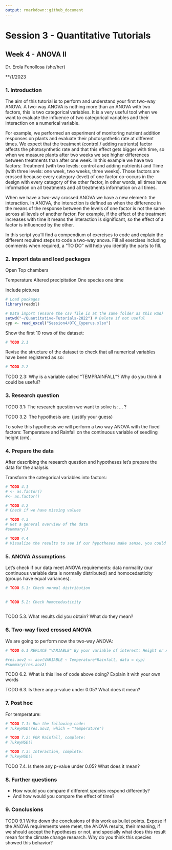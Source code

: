 ```yaml
---
output: rmarkdown::github_document
---
```


# Session 3 - Quantitative Tutorials

## Week 4 - ANOVA II

Dr. Erola Fenollosa (she/her)

\*\*/1/2023

### 1. Introduction

The aim of this tutorial is to perform and understand your first two-way ANOVA. A two-way ANOVA is nothing more than an ANOVA with two factors, this is two categorical variables. It is a very useful tool when we want to evaluate the influence of two categorical variables and their interaction on a numerical variable.

For example, we performed an experiment of monitoring nutrient addition responses on plants and evaluate their photosynthetic rate at different times. We expect that the treatment (control / adding nutrients) factor affects the photosynthetic rate and that this effect gets bigger with time, so when we measure plants after two weeks we see higher differences between treatments than after one week. In this example we have two factors: Treatment (with two levels: control and adding nutrients) and Time (with three levels: one week, two weeks, three weeks). Those factors are crossed because every category (level) of one factor co-occurs in the design with every category of the other factor, in other words, all times have information on all treatments and all treatments information on all times.

When we have a two-way crossed ANOVA we have a new element: the interaction. In ANOVA, the interaction is defined as when the difference in the means of the response between the levels of one factor is not the same across all levels of another factor. For example, if the effect of the treatment increases with time it means the interaction is significant, so the effect of a factor is influenced by the other.

In this script you'll find a compendium of exercises to code and explain the different required steps to code a two-way anova. Fill all exercises including comments when required, a "TO DO" will help you identify the parts to fill.

### 2. Import data and load packages

Open Top chambers

Temperature Altered precipitation One species one time

Include pictures

```r
# Load packages
library(readxl)

```

```r
# Data import (ensure the csv file is at the same folder as this Rmd)
setwd("~/Quantitative-Tutorials-2022") # Delete if not useful
cyp <- read_excel("Session4/OTC_Cyperus.xlsx")

```

Show the first 10 rows of the dataset:

```r
# TODO 2.1
```

Revise the structure of the dataset to check that all numerical variables have been registered as so:

```r
# TODO 2.2
```

TODO 2.3: Why is a variable called "TEMPRAINFALL"? Why do you think it could be useful?

### 3. Research question

TODO 3.1: The research question we want to solve is: ... ?

TODO 3.2: The hypothesis are: (justify your guess)

To solve this hypothesis we will perform a two way ANOVA with the fixed factors: Temperature and Rainfall on the continuous variable of seedling height (cm).

### 4. Prepare the data

After describing the research question and hypotheses let's prepare the data for the analysis.

Transform the categorical variables into factors:

```r
# TODO 4.1
# <- as.factor()
#<- as.factor()
```

```r
# TODO 4.2
# Check if we have missing values
```

```r
# TODO 4.3
# Get a general overview of the data
#summary()
```

```r
# TODO 4.4
# Visualize the results to see if our hypotheses make sense, you could use for example a boxplot.

```

### 5. ANOVA Assumptions

Let's check if our data meet ANOVA requirements: data normality (our continuous variable data is normally distributed) and homocedasticity (groups have equal variances).

```r
# TODO 5.1: Check normal distribution
  
```

```r
# TODO 5.2: Check homocedasticity 
  
```

TODO 5.3. What results did you obtain? What do they mean?

### 6. Two-way fixed crossed ANOVA

We are going to perform now the two-way ANOVA:

```r
# TODO 6.1 REPLACE "VARIABLE" By your variable of interest: Height or An

#res.aov2 <- aov(VARIABLE ~ Temperature*Rainfall, data = cyp)
#summary(res.aov2)

```

TODO 6.2. What is this line of code above doing? Explain it with your own words

TODO 6.3. Is there any p-value under 0.05? What does it mean?

### 7. Post hoc

For temperature:

```r
# TODO 7.1: Run the following code:
# TukeyHSD(res.aov2, which = "Temperature")
```

```r
# TODO 7.2: FOR Rainfall, complete:
# TukeyHSD()
```

```r
# TODO 7.3: Interaction, complete:
# TukeyHSD()
```

TODO 7.4. Is there any p-value under 0.05? What does it mean?

### 8. Further questions

-   How would you compare if different species respond differently?
-   And how would you compare the effect of time?

### 9. Conclusions

TODO 9.1 Write down the conclusions of this work as bullet points. Expose if the ANOVA requirements were meet, the ANOVA results, their meaning, if we should accept the hypotheses or not, and specially what does this result mean for the climate change research. Why do you think this species showed this behavior?
